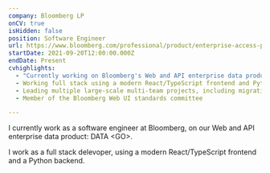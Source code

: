 ```yaml
---
company: Bloomberg LP
onCV: true
isHidden: false
position: Software Engineer
url: https://www.bloomberg.com/professional/product/enterprise-access-point/
startDate: 2021-09-20T12:00:00.000Z
endDate: Present
cvhighlights:
  - "Currently working on Bloomberg's Web and API enterprise data product: DATA<GO>"
  - Working full stack using a modern React/TypeScript frontend and Python backend
  - Leading multiple large-scale multi-team projects, including migrating our site to cloud-based hosting
  - Member of the Bloomberg Web UI standards committee

---
```


I currently work as a software engineer at Bloomberg, on our Web and API enterprise data product: DATA \<GO\>.

I work as a full stack delevoper, using a modern React/TypeScript frontend and a Python backend.
